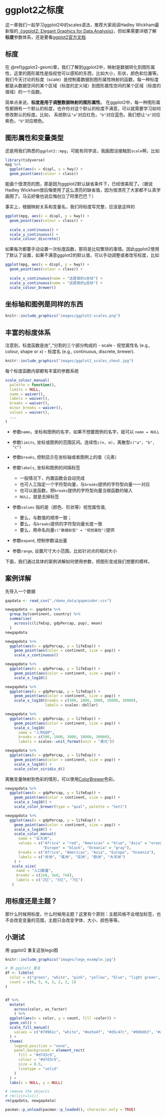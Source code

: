 # ggplot2之标度 {#ggplot2-scales}

这一章我们一起学习ggplot2中的scales语法，推荐大家阅读Hadley Wickham最新版的[《ggplot2: Elegant Graphics for Data Analysis》](https://ggplot2-book.org/)，但如果需要详细了解**标度**参数体系，还是要看[ggplot2官方文档](https://cran.r-project.org/web/packages/ggplot2/index.html)


## 标度
在 \@ref(ggplot2-geom)章，我们了解到ggplot2中，映射是数据转化到图形属性，这里的图形属性是指视觉可以感知的东西，比如大小，形状，颜色和位置等。我们今天讨论的标度（scale）是控制着数据到图形属性映射的函数，每一种标度都是从数据空间的某个区域（标度的定义域）到图形属性空间的某个区域（标度的值域）的一个函数。

简单点来说，**标度是用于调整数据映射的图形属性**。
在ggplot2中，每一种图形属性都拥有一个默认的标度，也许你对这个默认的标度不满意，可以就需要学习如何修改默认的标度。比如，
系统默认`"a"`对应红色，`"b"`对应蓝色，我们想让`"a"`对应紫色，`"b"`对应橙色。



## 图形属性和变量类型

还是用我们熟悉的`ggplot2::mpg`，可能有同学说，我画图没接触到`scale`啊，比如
```r
library(tidyverse)
mpg %>% 
  ggplot(aes(x = displ, y = hwy)) + 
  geom_point(aes(colour = class)) 
```

能画个很漂亮的图，那是因为ggplot2默认缺省条件下，已经很美观了。（据说Hadley Wickham很后悔使用了这么漂亮的缺省值，因为很漂亮了大家都不认真学画图了。马云好像也说后悔创立了阿里巴巴？）

事实上，根据映射关系和变量名，我们将标度写完整，应该是这样的
```r
ggplot(mpg, aes(x = displ, y = hwy)) + 
  geom_point(aes(colour = class)) +
  
  scale_x_continuous() + 
  scale_y_continuous() + 
  scale_colour_discrete()
```

如果每次都要手动设置一次标度函数，那将是比较繁琐的事情。因此ggplot2使用了默认了设置，如果不满意ggplot2的默认值，可以手动调整或者改写标度，比如

```r
ggplot(mpg, aes(x = displ, y = hwy)) + 
  geom_point(aes(colour = class)) +
  
  scale_x_continuous(name = "这是我的x坐标") + 
  scale_y_continuous(name = "这是我的y坐标") + 
  scale_colour_brewer()
```

## 坐标轴和图例是同样的东西


```r
knitr::include_graphics("images/ggplot2-scales.png")
```


## 丰富的标度体系

注意到，标度函数是由"_"分割的三个部分构成的
- scale
- 视觉属性名 (e.g., colour, shape or x)
- 标度名 (e.g., continuous, discrete, brewer).



```r
knitr::include_graphics("images/ggplot2_scales_cheat.jpg")
```

每个标度函数内部都有丰富的参数系统
```r
scale_colour_manual(
  palette = function(), 
  limits = NULL,
  name = waiver(),
  labels = waiver(),
  breaks = waiver(),
  minor_breaks = waiver(),
  values = waiver(),
  ...
)
```

- 参数`name`，坐标和图例的名字，如果不想要图例的名字，就可以 `name = NULL`

- 参数`limits`, 坐标或图例的范围区间。连续性`c(n, m)`，离散型`c("a", "b", "c")`

- 参数`breaks`, 控制显示在坐标轴或者图例上的值（元素）

- 参数`labels`, 坐标和图例的间隔标签
  - 一般情况下，内置函数会自动完成
  - 也可人工指定一个字符型向量，与`breaks`提供的字符型向量一一对应
  - 也可以是函数，把`breaks`提供的字符型向量当做函数的输入
  - `NULL`，就是去掉标签

- 参数`values` 指的是（颜色、形状等）视觉属性值, 
  - 要么，与数值的顺序一致；
  - 要么，与`breaks`提供的字符型向量长度一致
  - 要么，用命名向量`c("数据标签" = "视觉属性")`提供

- 参数`expand`, 控制参数溢出量

- 参数`range`, 设置尺寸大小范围，比如针对点的相对大小


<!-- 把scale理解make, scale_x_continuous() == 使得x坐标连续型的 -->

下面，我们通过具体的案例讲解如何使用参数，把图形变成我们想要的模样。


## 案例详解

先导入一个数据
```r
gapdata <- read_csv("./demo_data/gapminder.csv")
```



```r
newgapdata <- gapdata %>% 
  group_by(continent, country) %>% 
  summarise(
    across(c(lifeExp, gdpPercap, pop), mean)
  )
newgapdata
```

```r
newgapdata %>% 
  ggplot(aes(x = gdpPercap, y = lifeExp)) +
    geom_point(aes(color = continent, size = pop)) +
    scale_x_continuous()
```


```r
newgapdata %>% 
  ggplot(aes(x = gdpPercap, y = lifeExp)) +
    geom_point(aes(color = continent, size = pop)) +
    scale_x_log10()
```



```r
newgapdata %>% 
  ggplot(aes(x = gdpPercap, y = lifeExp)) +
    geom_point(aes(color = continent, size = pop)) +
    scale_x_log10(breaks = c(500, 1000, 3000, 10000, 30000),
                  labels = scales::dollar)
```



```r
newgapdata %>% 
  ggplot(aes(x = gdpPercap, y = lifeExp)) +
    geom_point(aes(color = continent, size = pop)) +
    scale_x_log10(
      name = "人均GDP",
      breaks = c(500, 1000, 3000, 10000, 30000),
      labels = scales::unit_format(unit = "美元"))
```



```r
newgapdata %>% 
  ggplot(aes(x = gdpPercap, y = lifeExp)) +
    geom_point(aes(color = continent, size = pop)) +
    scale_x_log10() +
    scale_color_viridis_d()
```


离散变量映射到色彩的情形，可以使用[ColorBrewer](https://colorbrewer2.org)色彩。

```r
newgapdata %>% 
  ggplot(aes(x = gdpPercap, y = lifeExp)) +
    geom_point(aes(color = continent, size = pop)) +
    scale_x_log10() +
    scale_color_brewer(type = "qual", palette = "Set1")
```


```r
newgapdata %>% 
  ggplot(aes(x = gdpPercap, y = lifeExp)) +
    geom_point(aes(color = continent, size = pop)) +
    scale_x_log10() +
    scale_color_manual(
      name = "五大洲",
      values = c("Africa" = "red", "Americas" = "blue", "Asia" = "orange",
                 "Europe" = "black", "Oceania" = "gray"),
      breaks = c("Africa", "Americas", "Asia", "Europe", "Oceania"),
      labels = c("非洲", "美洲", "亚洲", "欧洲", "大洋洲")
    ) +
   scale_size(
     name = "人口数量",
     breaks = c(2e8, 5e8, 7e8),
     labels = c("2亿", "5亿", "7亿")
   )
```



## 用标度还是主题？

那什么时候用标度，什么时候用主题？这里有个原则：主题风格不会增加标签，也不会改变变量的范围，主题只会改变字体、大小、颜色等等。


## 小测试

用 ggplot2 重复这张lego图

```r
knitr::include_graphics("images/lego_example.jpg")
```

```r
# 用 ggplot2 重复
df <- tibble(
  color = c("green", "white", "pink", "yellow", "blue", "light green", "orange"),
  count = c(6, 5, 4, 3, 2, 2, 1)
)


df %>%
  mutate(
    across(color, as_factor) 
    ) %>% 
  ggplot(aes(x = color, y = count, fill =color)) +
  geom_col() +
  scale_fill_manual(
    values = c("#70961c", "white", "#ee5e4f", "#d5c47c", "#008db3", "#a5d395", "#d35800")
  ) +
  theme(
    legend.position = "none",
    panel.background = element_rect(
      fill = "#d7d3c9",
      colour = "#d7d3c9",
      size = 0.5,
      linetype = "solid"
    )
  ) +
  labs(x = NULL, y = NULL)
```



```r
# remove the objects
# rm(list=ls())
rm(gapdata, newgapdata)
```

```r
pacman::p_unload(pacman::p_loaded(), character.only = TRUE)
```
